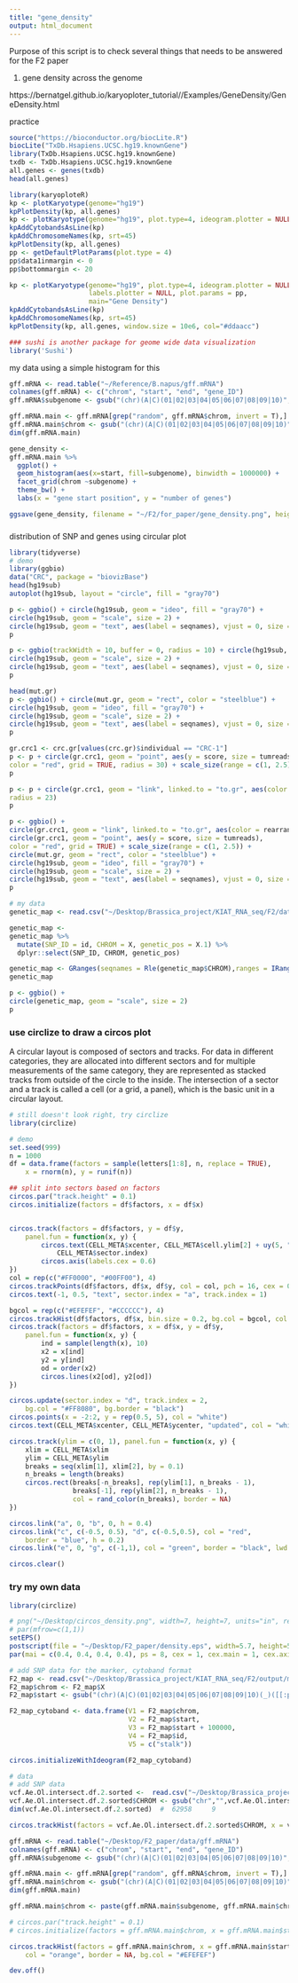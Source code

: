 ```yaml
---
title: "gene_density"
output: html_document
---
```


Purpose of this script is to check several things that needs to be answered for the F2 paper 

1) gene density across the genome 

https://bernatgel.github.io/karyoploter_tutorial//Examples/GeneDensity/GeneDensity.html

practice 

```r
source("https://bioconductor.org/biocLite.R")
biocLite("TxDb.Hsapiens.UCSC.hg19.knownGene")
library(TxDb.Hsapiens.UCSC.hg19.knownGene)
txdb <- TxDb.Hsapiens.UCSC.hg19.knownGene
all.genes <- genes(txdb)
head(all.genes)

library(karyoploteR)
kp <- plotKaryotype(genome="hg19")
kpPlotDensity(kp, all.genes)
kp <- plotKaryotype(genome="hg19", plot.type=4, ideogram.plotter = NULL, labels.plotter = NULL)
kpAddCytobandsAsLine(kp)
kpAddChromosomeNames(kp, srt=45)
kpPlotDensity(kp, all.genes)
pp <- getDefaultPlotParams(plot.type = 4)
pp$data1inmargin <- 0
pp$bottommargin <- 20

kp <- plotKaryotype(genome="hg19", plot.type=4, ideogram.plotter = NULL,
                    labels.plotter = NULL, plot.params = pp,
                    main="Gene Density")
kpAddCytobandsAsLine(kp)
kpAddChromosomeNames(kp, srt=45)
kpPlotDensity(kp, all.genes, window.size = 10e6, col="#ddaacc")

### sushi is another package for geome wide data visualization 
library('Sushi')
```

my data using a simple histogram for this 

```r
gff.mRNA <- read.table("~/Reference/B.napus/gff.mRNA")
colnames(gff.mRNA) <- c("chrom", "start", "end", "gene_ID")
gff.mRNA$subgenome <- gsub("(chr)(A|C)(01|02|03|04|05|06|07|08|09|10)", "\\2", gff.mRNA$chrom)

gff.mRNA.main <- gff.mRNA[grep("random", gff.mRNA$chrom, invert = T),]
gff.mRNA.main$chrom <- gsub("(chr)(A|C)(01|02|03|04|05|06|07|08|09|10)", "\\3", gff.mRNA.main$chrom)
dim(gff.mRNA.main) 

gene_density <- 
gff.mRNA.main %>% 
  ggplot() + 
  geom_histogram(aes(x=start, fill=subgenome), binwidth = 1000000) + 
  facet_grid(chrom ~subgenome) + 
  theme_bw() + 
  labs(x = "gene start position", y = "number of genes") 

ggsave(gene_density, filename = "~/F2/for_paper/gene_density.png", height = 8, width = 12)  
```

###

distribution of SNP and genes using circular plot 
```r
library(tidyverse)
# demo 
library(ggbio)
data("CRC", package = "biovizBase")
head(hg19sub)
autoplot(hg19sub, layout = "circle", fill = "gray70")

p <- ggbio() + circle(hg19sub, geom = "ideo", fill = "gray70") +
circle(hg19sub, geom = "scale", size = 2) +
circle(hg19sub, geom = "text", aes(label = seqnames), vjust = 0, size = 3)
p 

p <- ggbio(trackWidth = 10, buffer = 0, radius = 10) + circle(hg19sub, geom = "ideo", fill = "gray70") +
circle(hg19sub, geom = "scale", size = 2) +
circle(hg19sub, geom = "text", aes(label = seqnames), vjust = 0, size = 3)
p

head(mut.gr)
p <- ggbio() + circle(mut.gr, geom = "rect", color = "steelblue") +
circle(hg19sub, geom = "ideo", fill = "gray70") +
circle(hg19sub, geom = "scale", size = 2) +
circle(hg19sub, geom = "text", aes(label = seqnames), vjust = 0, size = 3)
p

gr.crc1 <- crc.gr[values(crc.gr)$individual == "CRC-1"]
p <- p + circle(gr.crc1, geom = "point", aes(y = score, size = tumreads),
color = "red", grid = TRUE, radius = 30) + scale_size(range = c(1, 2.5))
p

p <- p + circle(gr.crc1, geom = "link", linked.to = "to.gr", aes(color = rearrangements),
radius = 23)
p

p <- ggbio() +
circle(gr.crc1, geom = "link", linked.to = "to.gr", aes(color = rearrangements)) +
circle(gr.crc1, geom = "point", aes(y = score, size = tumreads),
color = "red", grid = TRUE) + scale_size(range = c(1, 2.5)) +
circle(mut.gr, geom = "rect", color = "steelblue") +
circle(hg19sub, geom = "ideo", fill = "gray70") +
circle(hg19sub, geom = "scale", size = 2) +
circle(hg19sub, geom = "text", aes(label = seqnames), vjust = 0, size = 3)
p

# my data 
genetic_map <- read.csv("~/Desktop/Brassica_project/KIAT_RNA_seq/F2/data/QTL_analysis/LG.f2.madmapper.final_gen_revised_flipped_C05C08.csv") 

genetic_map <- 
genetic_map %>% 
  mutate(SNP_ID = id, CHROM = X, genetic_pos = X.1) %>% 
  dplyr::select(SNP_ID, CHROM, genetic_pos) 

genetic_map <- GRanges(seqnames = Rle(genetic_map$CHROM),ranges = IRanges(start = genetic_map$genetic_pos, end = genetic_map$genetic_pos))
genetic_map

p <- ggbio() + 
circle(genetic_map, geom = "scale", size = 2) 
p   
```

### use circlize to draw a circos plot 

A circular layout is composed of sectors and tracks. For data in different categories, they are allocated into different sectors and for multiple measurements of the same category, they are represented as stacked tracks from outside of the circle to the inside. The intersection of a sector and a track is called a cell (or a grid, a panel), which is the basic unit in a circular layout. 

```r
# still doesn't look right, try circlize 
library(circlize) 

# demo
set.seed(999)
n = 1000
df = data.frame(factors = sample(letters[1:8], n, replace = TRUE),
    x = rnorm(n), y = runif(n))

## split into sectors based on factors
circos.par("track.height" = 0.1)
circos.initialize(factors = df$factors, x = df$x) 


circos.track(factors = df$factors, y = df$y,
    panel.fun = function(x, y) {
        circos.text(CELL_META$xcenter, CELL_META$cell.ylim[2] + uy(5, "mm"), 
            CELL_META$sector.index)
        circos.axis(labels.cex = 0.6)
})
col = rep(c("#FF0000", "#00FF00"), 4)
circos.trackPoints(df$factors, df$x, df$y, col = col, pch = 16, cex = 0.5)
circos.text(-1, 0.5, "text", sector.index = "a", track.index = 1)

bgcol = rep(c("#EFEFEF", "#CCCCCC"), 4)
circos.trackHist(df$factors, df$x, bin.size = 0.2, bg.col = bgcol, col = NA)
circos.track(factors = df$factors, x = df$x, y = df$y,
    panel.fun = function(x, y) {
        ind = sample(length(x), 10)
        x2 = x[ind]
        y2 = y[ind]
        od = order(x2)
        circos.lines(x2[od], y2[od])
})

circos.update(sector.index = "d", track.index = 2, 
    bg.col = "#FF8080", bg.border = "black")
circos.points(x = -2:2, y = rep(0.5, 5), col = "white")
circos.text(CELL_META$xcenter, CELL_META$ycenter, "updated", col = "white")

circos.track(ylim = c(0, 1), panel.fun = function(x, y) {
    xlim = CELL_META$xlim
    ylim = CELL_META$ylim
    breaks = seq(xlim[1], xlim[2], by = 0.1)
    n_breaks = length(breaks)
    circos.rect(breaks[-n_breaks], rep(ylim[1], n_breaks - 1),
                breaks[-1], rep(ylim[2], n_breaks - 1),
                col = rand_color(n_breaks), border = NA)
})

circos.link("a", 0, "b", 0, h = 0.4)
circos.link("c", c(-0.5, 0.5), "d", c(-0.5,0.5), col = "red",
    border = "blue", h = 0.2)
circos.link("e", 0, "g", c(-1,1), col = "green", border = "black", lwd = 2, lty = 2)

circos.clear() 
```

### try my own data 

```r
library(circlize)

# png("~/Desktop/circos_density.png", width=7, height=7, units="in", res=300)
# par(mfrow=c(1,1)) 
setEPS() 
postscript(file = "~/Desktop/F2_paper/density.eps", width=5.7, height=5.7)
par(mai = c(0.4, 0.4, 0.4, 0.4), ps = 8, cex = 1, cex.main = 1, cex.axis = 0.8, tcl = -0.3) 

# add SNP data for the marker, cytoband format 
F2_map <- read.csv("~/Desktop/Brassica_project/KIAT_RNA_seq/F2/output/missing_rate_0.10/LG.f2.madmapper.final.flipped_gen_C05C08.csv_gen.csv")
F2_map$chrom <- F2_map$X
F2_map$start <- gsub("(chr)(A|C)(01|02|03|04|05|06|07|08|09|10)(_)([[:print:]]+)", "\\5", F2_map$id) %>% as.numeric()

F2_map_cytoband <- data.frame(V1 = F2_map$chrom, 
                              V2 = F2_map$start,
                              V3 = F2_map$start + 100000, 
                              V4 = F2_map$id, 
                              V5 = c("stalk"))

circos.initializeWithIdeogram(F2_map_cytoband)  

# data 
# add SNP data 
vcf.Ae.Ol.intersect.df.2.sorted <-  read.csv("~/Desktop/Brassica_project/KIAT_RNA_seq/parent_SNP/output/vcf.Ae.Ol.intersect.df.2.csv")
vcf.Ae.Ol.intersect.df.2.sorted$CHROM <- gsub("chr","",vcf.Ae.Ol.intersect.df.2.sorted$CHROM)
dim(vcf.Ae.Ol.intersect.df.2.sorted)  #  62958     9 

circos.trackHist(factors = vcf.Ae.Ol.intersect.df.2.sorted$CHROM, x = vcf.Ae.Ol.intersect.df.2.sorted$POS, bin.size = 1000000, col = "blue", border = NA, bg.col = "#EFEFEF")  

gff.mRNA <- read.table("~/Desktop/F2_paper/data/gff.mRNA")
colnames(gff.mRNA) <- c("chrom", "start", "end", "gene_ID")
gff.mRNA$subgenome <- gsub("(chr)(A|C)(01|02|03|04|05|06|07|08|09|10)", "\\2", gff.mRNA$chrom)

gff.mRNA.main <- gff.mRNA[grep("random", gff.mRNA$chrom, invert = T),]
gff.mRNA.main$chrom <- gsub("(chr)(A|C)(01|02|03|04|05|06|07|08|09|10)", "\\3", gff.mRNA.main$chrom)
dim(gff.mRNA.main)  

gff.mRNA.main$chrom <- paste(gff.mRNA.main$subgenome, gff.mRNA.main$chrom, sep = "")

# circos.par("track.height" = 0.1)
# circos.initialize(factors = gff.mRNA.main$chrom, x = gff.mRNA.main$start)

circos.trackHist(factors = gff.mRNA.main$chrom, x = gff.mRNA.main$start, bin.size = 1000000, 
    col = "orange", border = NA, bg.col = "#EFEFEF") 

dev.off()    
```


